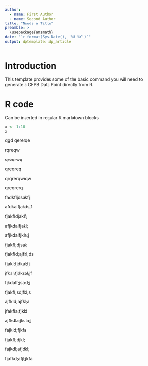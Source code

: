 ```yaml
---
author:
  - name: First Author
  - name: Second Author
title: "Needs a Title"
preamble: >
  \usepackage{amsmath}
date: "`r format(Sys.Date(), '%B %Y')`"
output: dptemplate::dp_article
---
```


# Introduction

This template provides some of the basic command you will need to generate a CFPB Data Point directly from R.

# R code

Can be inserted in regular R markdown blocks.

```r
x <- 1:10
x
```

qgd
qererqe

rqreqw

qreqrwq

qreqreq

qrqrerqwrqw


qreqrerq

fadkfljdsakfj

afdkalfjakdsjf

fjakfldjaklf;

afjkdalfjakl;

afjkdalfjkla;j

fjakfl;djsak

fjakfld;ajfkl;ds

fjakl;fjdkal;fj

jfkal;fjdksal;jf

fjkdalf;jsakl;j

fjakfl;sdjfkl;s

ajfkld;ajfkl;a

jfakfla;fjkld

ajfkdla;jkdla;j

fajkld;fjkfa

fjakfl;djkl;

fajkdl;afjdkl;

fjafkd;afjl;jkfa

